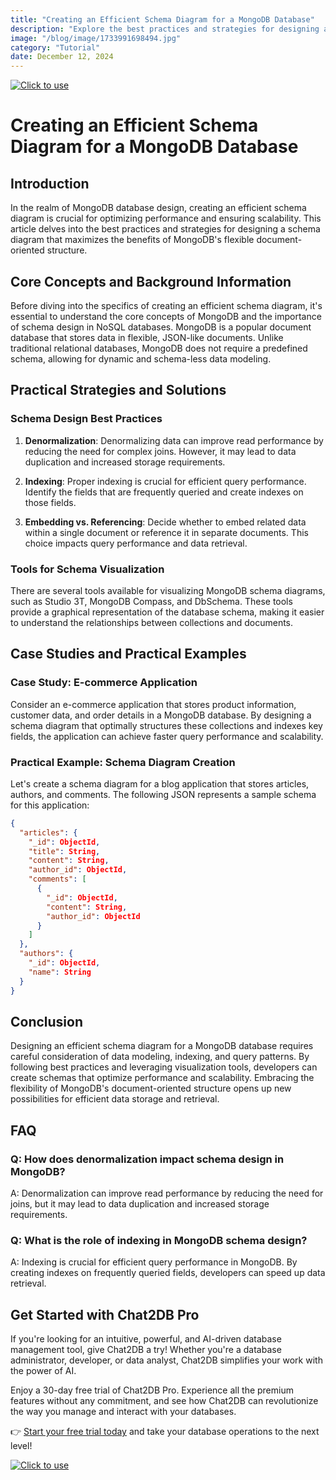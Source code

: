 ```yaml
---
title: "Creating an Efficient Schema Diagram for a MongoDB Database"
description: "Explore the best practices and strategies for designing a schema diagram that optimizes performance in MongoDB databases."
image: "/blog/image/1733991698494.jpg"
category: "Tutorial"
date: December 12, 2024
---
```

[![Click to use](/image/blog/bg/chat2db1.png)](https://app.chat2db.ai/)
# Creating an Efficient Schema Diagram for a MongoDB Database


<Authors date="December 12, 2024">
  <Author name="Jing" link="https://chat2db.ai" />
</Authors>

## Introduction

In the realm of MongoDB database design, creating an efficient schema diagram is crucial for optimizing performance and ensuring scalability. This article delves into the best practices and strategies for designing a schema diagram that maximizes the benefits of MongoDB's flexible document-oriented structure.

## Core Concepts and Background Information

Before diving into the specifics of creating an efficient schema diagram, it's essential to understand the core concepts of MongoDB and the importance of schema design in NoSQL databases. MongoDB is a popular document database that stores data in flexible, JSON-like documents. Unlike traditional relational databases, MongoDB does not require a predefined schema, allowing for dynamic and schema-less data modeling.

## Practical Strategies and Solutions

### Schema Design Best Practices

1. **Denormalization**: Denormalizing data can improve read performance by reducing the need for complex joins. However, it may lead to data duplication and increased storage requirements.

2. **Indexing**: Proper indexing is crucial for efficient query performance. Identify the fields that are frequently queried and create indexes on those fields.

3. **Embedding vs. Referencing**: Decide whether to embed related data within a single document or reference it in separate documents. This choice impacts query performance and data retrieval.

### Tools for Schema Visualization

There are several tools available for visualizing MongoDB schema diagrams, such as Studio 3T, MongoDB Compass, and DbSchema. These tools provide a graphical representation of the database schema, making it easier to understand the relationships between collections and documents.

## Case Studies and Practical Examples

### Case Study: E-commerce Application

Consider an e-commerce application that stores product information, customer data, and order details in a MongoDB database. By designing a schema diagram that optimally structures these collections and indexes key fields, the application can achieve faster query performance and scalability.

### Practical Example: Schema Diagram Creation

Let's create a schema diagram for a blog application that stores articles, authors, and comments. The following JSON represents a sample schema for this application:

```json
{
  "articles": {
    "_id": ObjectId,
    "title": String,
    "content": String,
    "author_id": ObjectId,
    "comments": [
      {
        "_id": ObjectId,
        "content": String,
        "author_id": ObjectId
      }
    ]
  },
  "authors": {
    "_id": ObjectId,
    "name": String
  }
}
```

## Conclusion

Designing an efficient schema diagram for a MongoDB database requires careful consideration of data modeling, indexing, and query patterns. By following best practices and leveraging visualization tools, developers can create schemas that optimize performance and scalability. Embracing the flexibility of MongoDB's document-oriented structure opens up new possibilities for efficient data storage and retrieval.

## FAQ

### Q: How does denormalization impact schema design in MongoDB?

A: Denormalization can improve read performance by reducing the need for joins, but it may lead to data duplication and increased storage requirements.

### Q: What is the role of indexing in MongoDB schema design?

A: Indexing is crucial for efficient query performance in MongoDB. By creating indexes on frequently queried fields, developers can speed up data retrieval.


## Get Started with Chat2DB Pro

If you're looking for an intuitive, powerful, and AI-driven database management tool, give Chat2DB a try! Whether you're a database administrator, developer, or data analyst, Chat2DB simplifies your work with the power of AI.

Enjoy a 30-day free trial of Chat2DB Pro. Experience all the premium features without any commitment, and see how Chat2DB can revolutionize the way you manage and interact with your databases.

👉 [Start your free trial today](https://app.chat2db.ai/) and take your database operations to the next level!

[![Click to use](/image/blog/bg/chat2db.jpg)](https://app.chat2db.ai/)